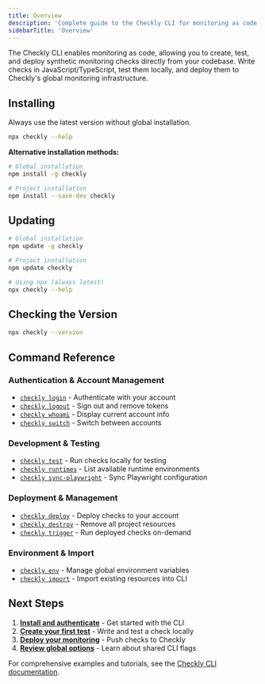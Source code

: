```yaml
---
title: Overview
description: 'Complete guide to the Checkly CLI for monitoring as code'
sidebarTitle: 'Overview'
---
```


The Checkly CLI enables monitoring as code, allowing you to create, test, and deploy synthetic monitoring checks directly from your codebase. Write checks in JavaScript/TypeScript, test them locally, and deploy them to Checkly's global monitoring infrastructure.

## Installing

Always use the latest version without global installation.

```bash Terminal
npx checkly --help
```

**Alternative installation methods:**
```bash  Terminal
# Global installation
npm install -g checkly

# Project installation
npm install --save-dev checkly
```

## Updating
```bash Terminal
# Global installation
npm update -g checkly

# Project installation
npm update checkly

# Using npx (always latest)
npx checkly --help
```

## Checking the Version
```bash Terminal
npx checkly --version
```

## Command Reference

### Authentication & Account Management
- [`checkly login`](./login) - Authenticate with your account
- [`checkly logout`](./logout) - Sign out and remove tokens  
- [`checkly whoami`](./whoami) - Display current account info
- [`checkly switch`](./switch) - Switch between accounts

### Development & Testing
- [`checkly test`](./test) - Run checks locally for testing
- [`checkly runtimes`](./runtimes) - List available runtime environments
- [`checkly sync-playwright`](./sync-playwright) - Sync Playwright configuration

### Deployment & Management
- [`checkly deploy`](./deploy) - Deploy checks to your account
- [`checkly destroy`](./destroy) - Remove all project resources
- [`checkly trigger`](./trigger) - Run deployed checks on-demand

### Environment & Import
- [`checkly env`](./env) - Manage global environment variables
- [`checkly import`](./import) - Import existing resources into CLI


## Next Steps

1. **[Install and authenticate](./login)** - Get started with the CLI
2. **[Create your first test](./test)** - Write and test a check locally
3. **[Deploy your monitoring](./deploy)** - Push checks to Checkly
4. **[Review global options](./global-options)** - Learn about shared CLI flags

For comprehensive examples and tutorials, see the [Checkly CLI documentation](https://www.checklyhq.com/docs/cli/).
